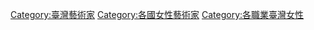 {{Commons category}}

[[Category:臺灣藝術家|Category:臺灣藝術家]]
[[Category:各國女性藝術家|Category:各國女性藝術家]]
[[Category:各職業臺灣女性|Category:各職業臺灣女性]]